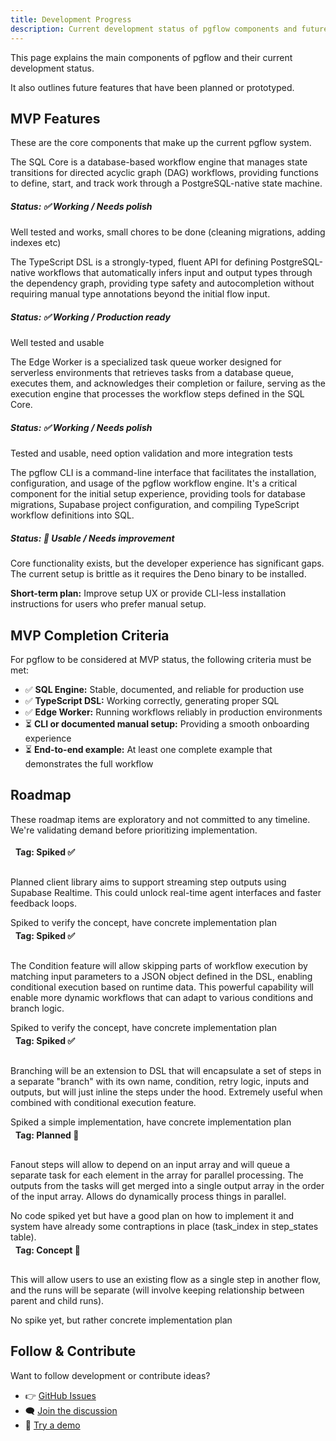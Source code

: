 ```yaml
---
title: Development Progress
description: Current development status of pgflow components and future roadmap
---
```



This page explains the main components of pgflow and their current development status.

It also outlines future features that have been planned or prototyped.

## MVP Features

These are the core components that make up the current pgflow system.

<Card title="SQL Engine" icon="star">
  The SQL Core is a database-based workflow engine that manages state transitions for directed acyclic graph (DAG) workflows, providing functions to define, start, and track work through a PostgreSQL-native state machine.

  ##### Status: ✅ Working / Needs polish

  Well tested and works, small chores to be done (cleaning migrations, adding indexes etc)
</Card>

<Card title="TypeScript DSL" icon="seti:typescript">
  The TypeScript DSL is a strongly-typed, fluent API for defining PostgreSQL-native workflows that automatically infers input and output types through the dependency graph, providing type safety and autocompletion without requiring manual type annotations beyond the initial flow input.

  ##### Status: ✅ Working / Production ready

  Well tested and usable
</Card>

<Card title="Edge Worker" icon="rocket">
  The Edge Worker is a specialized task queue worker designed for serverless environments that retrieves tasks from a database queue, executes them, and acknowledges their completion or failure, serving as the execution engine that processes the workflow steps defined in the SQL Core.

  ##### Status: ✅ Working / Needs polish

  Tested and usable, need option validation and more integration tests
</Card>

<Card title="CLI" icon="seti:powershell">
  The pgflow CLI is a command-line interface that facilitates the installation, configuration, and usage of the pgflow workflow engine. It's a critical component for the initial setup experience, providing tools for database migrations, Supabase project configuration, and compiling TypeScript workflow definitions into SQL.

  ##### Status: 🚧 Usable / Needs improvement

  Core functionality exists, but the developer experience has significant gaps. The current setup is brittle as it requires the Deno binary to be installed.

  **Short-term plan:** Improve setup UX or provide CLI-less installation instructions for users who prefer manual setup.
</Card>

## MVP Completion Criteria

For pgflow to be considered at MVP status, the following criteria must be met:

- ✅ **SQL Engine:** Stable, documented, and reliable for production use
- ✅ **TypeScript DSL:** Working correctly, generating proper SQL
- ✅ **Edge Worker:** Running workflows reliably in production environments
- ⏳ **CLI or documented manual setup:** Providing a smooth onboarding experience
- ⏳ **End-to-end example:** At least one complete example that demonstrates the full workflow

## Roadmap

These roadmap items are exploratory and not committed to any timeline. We're validating demand before prioritizing implementation.

<Card title="Client Library" icon="setting">
  <div style="background-color: var(--sl-color-gray-6); padding: 4px 8px; border-radius: 4px; display: inline-block; margin-bottom: 12px;">
    <strong>Tag: Spiked ✅</strong>
  </div>
  
  Planned client library aims to support streaming step outputs using Supabase Realtime. This could unlock real-time agent interfaces and faster feedback loops.

  <Aside type="note">
    Spiked to verify the concept, have concrete implementation plan
  </Aside>
</Card>

<Card title="Conditional Execution" icon="random">
  <div style="background-color: var(--sl-color-gray-6); padding: 4px 8px; border-radius: 4px; display: inline-block; margin-bottom: 12px;">
    <strong>Tag: Spiked ✅</strong>
  </div>
  
  The Condition feature will allow skipping parts of workflow execution by matching input parameters to a JSON object defined in the DSL, enabling conditional execution based on runtime data. This powerful capability will enable more dynamic workflows that can adapt to various conditions and branch logic.

  <Aside type="note">
    Spiked to verify the concept, have concrete implementation plan
  </Aside>
</Card>

<Card title="Branching / Inlined Subflows" icon="right-arrow">
  <div style="background-color: var(--sl-color-gray-6); padding: 4px 8px; border-radius: 4px; display: inline-block; margin-bottom: 12px;">
    <strong>Tag: Spiked ✅</strong>
  </div>
  
  Branching will be an extension to DSL that will encapsulate a set of steps in a separate "branch" with its own name, condition, retry logic, inputs and outputs, but will just inline the steps under the hood. Extremely useful when combined with conditional execution feature.

  <Aside type="note">
    Spiked a simple implementation, have concrete implementation plan
  </Aside>
</Card>

<Card title="Fanout Steps" icon="open-book">
  <div style="background-color: var(--sl-color-gray-6); padding: 4px 8px; border-radius: 4px; display: inline-block; margin-bottom: 12px;">
    <strong>Tag: Planned 📝</strong>
  </div>
  
  Fanout steps will allow to depend on an input array and will queue a separate task for each element in the array for parallel processing. The outputs from the tasks will get merged into a single output array in the order of the input array. Allows do dynamically process things in parallel.

  <Aside type="note">
    No code spiked yet but have a good plan on how to implement it and system have already some contraptions in place (task_index in step_states table).
  </Aside>
</Card>

<Card title="Subruns (Real Subflows)" icon="puzzle">
  <div style="background-color: var(--sl-color-gray-6); padding: 4px 8px; border-radius: 4px; display: inline-block; margin-bottom: 12px;">
    <strong>Tag: Concept 🚧</strong>
  </div>
  
  This will allow users to use an existing flow as a single step in another flow, and the runs will be separate (will involve keeping relationship between parent and child runs).

  <Aside type="note">
    No spike yet, but rather concrete implementation plan
  </Aside>
</Card>

## Follow & Contribute

Want to follow development or contribute ideas?

- 👉 [GitHub Issues](https://github.com/pgflow-org/pgflow/issues)
- 🗨️ [Join the discussion](https://github.com/pgflow-org/pgflow/discussions)
- 🧪 [Try a demo](https://github.com/pgflow-org/pgflow/tree/main/examples)
